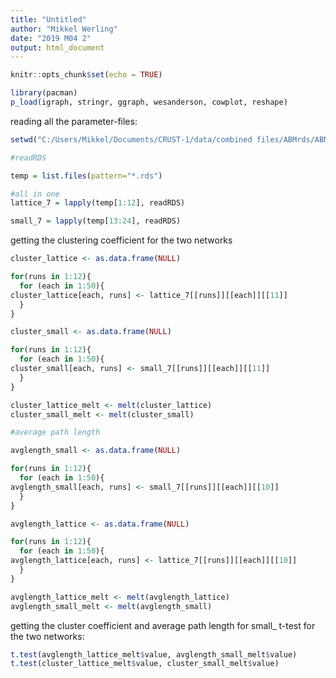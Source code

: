 ```yaml
---
title: "Untitled"
author: "Mikkel Werling"
date: "2019 M04 2"
output: html_document
---
```


```r
knitr::opts_chunk$set(echo = TRUE)

library(pacman)
p_load(igraph, stringr, ggraph, wesanderson, cowplot, reshape)

```

reading all the parameter-files:

```r
setwd("C:/Users/Mikkel/Documents/CRUST-1/data/combined files/ABMrds/ABMrds13/model13rds")

#readRDS

temp = list.files(pattern="*.rds")

#all in one
lattice_7 = lapply(temp[1:12], readRDS)

small_7 = lapply(temp[13:24], readRDS)
```

getting the clustering coefficient for the two networks

```r

cluster_lattice <- as.data.frame(NULL)

for(runs in 1:12){
  for (each in 1:50){
cluster_lattice[each, runs] <- lattice_7[[runs]][[each]][[11]]
  }
}

cluster_small <- as.data.frame(NULL)

for(runs in 1:12){
  for (each in 1:50){
cluster_small[each, runs] <- small_7[[runs]][[each]][[11]]
  }
}

cluster_lattice_melt <- melt(cluster_lattice)
cluster_small_melt <- melt(cluster_small)

#average path length

avglength_small <- as.data.frame(NULL)

for(runs in 1:12){
  for (each in 1:50){
avglength_small[each, runs] <- small_7[[runs]][[each]][[10]]
  }
}

avglength_lattice <- as.data.frame(NULL)

for(runs in 1:12){
  for (each in 1:50){
avglength_lattice[each, runs] <- lattice_7[[runs]][[each]][[10]]
  }
}

avglength_lattice_melt <- melt(avglength_lattice)
avglength_small_melt <- melt(avglength_small)

```

getting the cluster coefficient and average path length for small_
t-test for the two networks:

```r

t.test(avglength_lattice_melt$value, avglength_small_melt$value)
t.test(cluster_lattice_melt$value, cluster_small_melt$value)

```